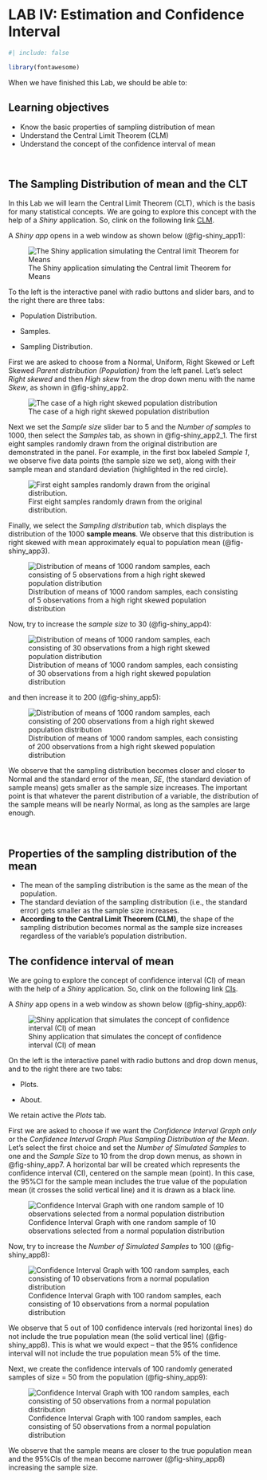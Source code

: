 # LAB IV: Estimation and Confidence Interval {#sec-lab4}

```r
#| include: false

library(fontawesome)

```

When we have finished this Lab, we should be able to:

::: {.callout-caution icon="false"}
## Learning objectives

-   Know the basic properties of sampling distribution of mean
-   Understand the Central Limit Theorem (CLM)
-   Understand the concept of the confidence interval of mean
:::

 

## The Sampling Distribution of mean and the CLT

In this Lab we will learn the Central Limit Theorem (CLT), which is the basis for many statistical concepts. We are going to explore this concept with the help of a *Shiny* application. So, clink on the following link [CLM](https://gallery.shinyapps.io/CLT_mean/).

A *Shiny app* opens in a web window as shown below (@fig-shiny_app1):

![The Shiny application simulating the Central limit Theorem for Means](images/shiny_app1.png){#fig-shiny_app1}

To the left is the interactive panel with radio buttons and slider bars, and to the right there are three tabs:

-   Population Distribution.

-   Samples.

-   Sampling Distribution.

First we are asked to choose from a Normal, Uniform, Right Skewed or Left Skewed *Parent distribution (Population)* from the left panel. Let's select *Right skewed* and then *High skew* from the drop down menu with the name *Skew*, as shown in  @fig-shiny_app2.

![The case of a high right skewed population distribution](images/shiny_app2.png){#fig-shiny_app2}

Next we set the *Sample size* slider bar to 5 and the *Number of samples* to 1000, then select the *Samples* tab, as shown in  @fig-shiny_app2_1. 
The first eight samples randomly drawn from the original distribution are demonstrated in the panel. For example, in the first box labeled *Sample 1*, we observe five data points (the sample size we set), along with their sample mean and standard deviation (highlighted in the red circle).

![First eight samples randomly drawn from the original distribution.](images/shiny_app2_1.png){#fig-shiny_app2_1}


Finally, we select the *Sampling distribution* tab, which displays the distribution of the 1000 **sample means**. We observe that this distribution is right skewed with mean approximately equal to population mean (@fig-shiny_app3).

![Distribution of means of 1000 random samples, each consisting of 5 observations from a high right skewed population distribution](images/shiny_app3.png){#fig-shiny_app3}

Now, try to increase the *sample size* to 30 (@fig-shiny_app4):

![Distribution of means of 1000 random samples, each consisting of 30 observations from a high right skewed population distribution](images/shiny_app4.png){#fig-shiny_app4}

and then increase it to 200 (@fig-shiny_app5):

![Distribution of means of 1000 random samples, each consisting of 200 observations from a high right skewed population distribution](images/shiny_app5.png){#fig-shiny_app5}

We observe that the sampling distribution becomes closer and closer to Normal and the standard error of the mean, *SE*, (the standard deviation of sample means) gets smaller as the sample size increases. The important point is that whatever the parent distribution of a variable, the distribution of the sample means will be nearly Normal, as long as the samples are large enough.

 

::: {.callout-tip icon="false"}
## Properties of the sampling distribution of the mean

-   The mean of the sampling distribution is the same as the mean of the population.
-   The standard deviation of the sampling distribution (i.e., the standard error) gets smaller as the sample size increases.
-   **According to the Central Limit Theorem (CLM)**, the shape of the sampling distribution becomes normal as the sample size increases regardless of the variable's population distribution.
:::

## The confidence interval of mean

We are going to explore the concept of confidence interval (CI) of mean with the help of a *Shiny* application. So, clink on the following link [CIs](https://shiny.rit.albany.edu/stat/confidence/).

A *Shiny* app opens in a web window as shown below (@fig-shiny_app6):

![Shiny application that simulates the concept of confidence interval (CI) of mean](images/shiny_app6.png){#fig-shiny_app6}

On the left is the interactive panel with radio buttons and drop down menus, and to the right there are two tabs:

-   Plots.

-   About.

We retain active the *Plots* tab.

First we are asked to choose if we want the *Confidence Interval Graph only* or the *Confidence Interval Graph Plus Sampling Distribution of the Mean*. Let's select the first choice and set the *Number of Simulated Samples* to one and the *Sample Size* to 10 from the drop down menus, as shown in @fig-shiny_app7. A horizontal bar will be created which represents the confidence interval (CI), centered on the sample mean (point). In this case, the 95%CI for the sample mean includes the true value of the population mean (it crosses the solid vertical line) and it is drawn as a black line.

![Confidence Interval Graph with one random sample of 10 observations selected from a normal population distribution](images/shiny_app7.png){#fig-shiny_app7}

Now, try to increase the *Number of Simulated Samples* to 100 (@fig-shiny_app8):

![Confidence Interval Graph with 100 random samples, each consisting of 10 observations from a normal population distribution](images/shiny_app8.png){#fig-shiny_app8}

We observe that 5 out of 100 confidence intervals (red horizontal lines) do not include the true population mean (the solid vertical line) (@fig-shiny_app8). This is what we would expect -- that the 95% confidence interval will not include the true population mean 5% of the time.

Next, we create the confidence intervals of 100 randomly generated samples of size = 50 from the population (@fig-shiny_app9):

![Confidence Interval Graph with 100 random samples, each consisting of 50 observations from a normal population distribution](images/shiny_app9.png){#fig-shiny_app9}

We observe that the sample means are closer to the true population mean and the 95%CIs of the mean become narrower (@fig-shiny_app8) increasing the sample size.
